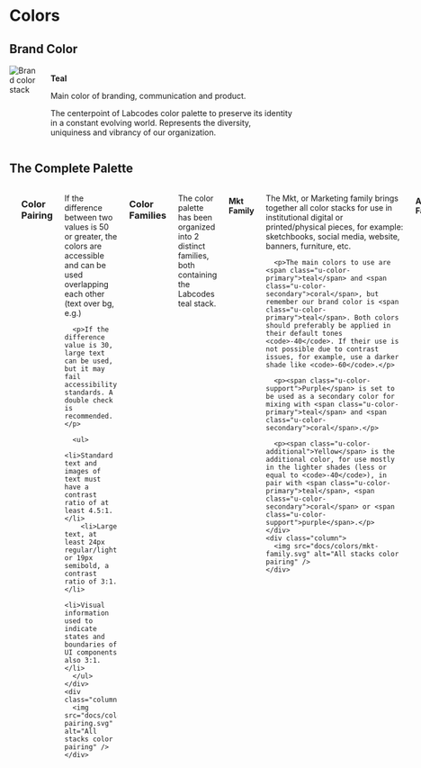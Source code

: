 
<Meta title="Atoms | Colors" />

<div>
  <h1>Colors</h1>

  <h2>Brand Color</h2>
  <div class="columns">
    <div class="column">
      <img src="docs/colors/brand-stack.svg" alt="Brand color stack" />
    </div>
    <div class="column">
      <p><strong>Teal</strong></p>
      <p>Main color of branding, communication and product.</p>
      <p>The centerpoint of Labcodes color palette to preserve its identity in a constant evolving world. Represents the diversity, uniquiness and vibrancy of our organization.</p>
    </div>
  </div>

  <h2>The Complete Palette</h2>
  <div class="columns">
    <div class="column">
      <p>We have a palette composed of two main colors, the ones present in our logo, <span class="u-color-primary">teal</span> and <span class="u-color-secondary">coral</span>, both complementary to each other, one support and one additional color to make the way we show things more colorful, plural and interesting: <span class="u-color-support">purple</span> and <span class="u-color-additional">mustard</span>, respectively, and also complementary.</p>
      
      <p>The gray stack, composes our neutral color base for use as texts and backgrounds. <span class="u-color-neutral">Mineral</span> is a cool gray color shade that pairs perfectly with all of our color stacks. Mineral also includes pure white and black.</p>
    </div>
    <div class="column">
      <img src="docs/colors/color-stacks.svg" alt="All color stacks"/>
    </div>
  </div>

  <h3>Color Pairing</h3>
  <div class="columns">
    <div class="column">
      <p>If the difference between two values is 50 or greater, the colors are accessible and can be used overlapping each other (text over bg, e.g.)</p>
      
      <p>If the difference value is 30, large text can be used, but it may fail accessibility standards. A double check is recommended.</p>
      
      <ul>
        ​​<li>Standard text and images of text must have a contrast ratio of at least 4.5:1.</li>
        ​​<li>Large text, at least 24px regular/light or 19px semibold, a contrast ratio of 3:1.</li>
        <li>Visual information used to indicate states and boundaries of UI components also 3:1.</li>
      </ul>
    </div>
    <div class="column">
      <img src="docs/colors/color-pairing.svg" alt="All stacks color pairing" />
    </div>
  </div>

  <h3>Color Families</h3>
  <p>The color palette has been organized into 2 distinct families, both containing the Labcodes <span class="u-color-primary">teal</span> stack.</p>

  <h4>Mkt Family</h4>
  <div class="columns">
    <div class="column">
      <p>The Mkt, or Marketing family brings together all color stacks for use in institutional digital or printed/physical pieces, for example: sketchbooks, social media, website, banners, furniture, etc.</p>
      
      <p>The main colors to use are <span class="u-color-primary">teal</span> and <span class="u-color-secondary">coral</span>, but remember our brand color is <span class="u-color-primary">teal</span>. Both colors should preferably be applied in their default tones <code>-40</code>. If their use is not possible due to contrast issues, for example, use a darker shade like <code>-60</code>.</p>
      
      <p><span class="u-color-support">Purple</span> is set to be used as a secondary color for mixing with <span class="u-color-primary">teal</span> and <span class="u-color-secondary">coral</span>.</p>
      
      <p><span class="u-color-additional">Yellow</span> is the additional color, for use mostly in the lighter shades (less or equal to <code>-40</code>), in pair with <span class="u-color-primary">teal</span>, <span class="u-color-secondary">coral</span> or <span class="u-color-support">purple</span>.</p>
    </div>
    <div class="column">
      <img src="docs/colors/mkt-family.svg" alt="All stacks color pairing" />
    </div>
  </div>

  <h4>App Family</h4>
  <div class="columns">
    <div class="column">
      <p>The App, or Application family unites the brand color <span class="u-color-primary">teal</span> with support color <span class="u-color-support">purple</span> and <span class="u-color-neutral">mineral</span> neutrals. The color system for digital products is derived from the complete color palette. On default light and dark themes, <span class="u-color-neutral">mineral</span> is meant to be the dominant stack, making use of subtle shade variations to help organize content into distinct areas.</p>
      
      <p>The <span class="u-color-primary">teal</span> stack is set to be the primary action and highlight color and <span class="u-color-support">purple</span> as secondary highlight and also action.</p>
      
      <p>In addition for on-screen messages and special UI features and support, there are specific dual-tone color stacks.</p>
    </div>
    <div class="column">
      <img src="docs/colors/app-family.svg" alt="All stacks color pairing" />
    </div>
  </div>

  <h4>Light and Dark Themes</h4>
  <div class="columns">
    <div class="column">
      <p>Mineral light and dark themes work as an organizational scheme for color, with each theme instance able to function independently on the primary background color choice. Mineral Light can be used with <code>>$mineral-10</code> or <code>$white</code> backgrounds, while Mineral Dark apps can be designed using <code>$mineral-90</code> or <code>$black</code> backgrounds.</p>
    </div>
    <div class="column">
      <img src="docs/colors/light-dark-themes.svg" alt="All stacks color pairing" />
    </div>
  </div>
</div>